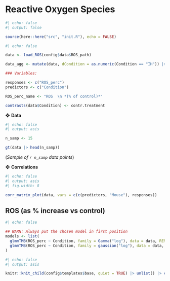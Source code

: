 # Reactive Oxygen Species

```r
#| echo: false
#| output: false

source(here::here("src", "init.R"), echo = FALSE)
```

```r
#| echo: false

data <- load_ROS(config$data$ROS_path)

data_agg <- mutate(data, dCondition = as.numeric(Condition == "IH")) |> rowid_to_column("ID")

### Variables:

responses <- c("ROS_perc")
predictors <- c("Condition")

ROS_perc_name <- "ROS  \n *(% of control)*"

contrasts(data$Condition) <- contr.treatment
```

❖ **Data**

```r
#| echo: false
#| output: asis

n_samp <- 15

gt(data |> head(n_samp))
```

(*Sample of `r n_samp` data points*)

❖ **Correlations**

```r
#| echo: false
#| output: asis
#| fig.width: 8

corr_matrix_plot(data, vars = c(c(predictors, "Mouse"), responses))
```


## ROS (as % increase vs control)

```r
#| echo: false

## WARN: Always put the chosen model in first position
models <- list(
  glmmTMB(ROS_perc ~ Condition, family = Gamma("log"), data = data, REML = TRUE), 
  glmmTMB(ROS_perc ~ Condition, family = gaussian("log"), data = data, REML = TRUE)
)
```

```r
#| echo: false
#| output: asis

knitr::knit_child(config$templates$base, quiet = TRUE) |> unlist() |> cat(sep = '\n')
```
